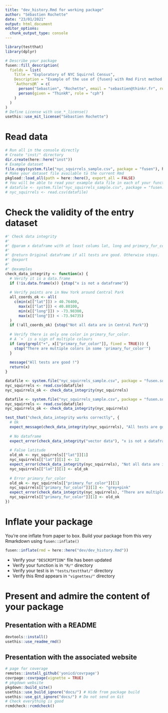```yaml
---
title: "dev_history.Rmd for working package"
author: "Sébastien Rochette"
date: "23/01/2021"
output: html_document
editor_options: 
  chunk_output_type: console
---
```


```r
library(testthat)
library(dplyr)
```

<!--
# Description of your package

This will fill the description of your package.
Add this chunk using `fusen::description_chunk()`
--> 

```r
# Describe your package
fusen::fill_description(
  fields = list(
    Title = "Exploratory of NYC Squirrel Census",
    Description = "Example of the use of {fusen} with Rmd First method to build a package.",
    `Authors@R` = c(
      person("Sebastien", "Rochette", email = "sebastien@thinkr.fr", role = c("aut", "cre"), comment = c(ORCID = "0000-0002-1565-9313")),
      person(given = "ThinkR", role = "cph")
    )
  )
)
# Define License with use_*_license()
usethis::use_mit_license("Sébastien Rochette")
```

# Read data

<!-- Store your dataset in a directory named "inst/" at the root of your project -->
<!-- Use it for your tests in this Rmd thanks to `load_all()` to make it available
and `system.file()` to read it in your examples 
-->

```r
# Run all in the console directly
# Create "inst/" directory
dir.create(here::here("inst"))
# Example dataset
file.copy(system.file("nyc_squirrels_sample.csv", package = "fusen"), here::here("inst"))
# Make your dataset file available to the current Rmd
pkgload::load_all(path = here::here(), export_all = FALSE)
# You will be able to read your example data file in each of your function examples and tests as follows
# datafile <- system.file("nyc_squirrels_sample.csv", package = "fusen.squirrels")
# nyc_squirrels <- read.csv(datafile)
```

# Check the validity of the entry dataset

```r
#' Check data integrity
#'
#' @param x dataframe with at least colums lat, long and primary_fur_color
#'
#' @return Original dataframe if all tests are good. Otherwise stops.
#' @export
#'
#' @examples
check_data_integrity <- function(x) {
  # Verify it is a data.frame
  if (!is.data.frame(x)) {stop("x is not a dataframe")}
  
  # Verify points are in New York around Central Park
  all_coords_ok <- all(
    c(min(x[["lat"]]) > 40.76400,
      max(x[["lat"]]) < 40.80100,
      min(x[["long"]]) > -73.98300,
      max(x[["long"]]) < -73.94735)
  )
  if (!all_coords_ok) {stop("Not all data are in Central Park")}
  
  # Verify there is only one color in primary_fur_color.
  # A `+` is a sign of multiple colours
  if (any(grepl("+", x[["primary_fur_color"]], fixed = TRUE))) {
    stop("There are multiple colors in some 'primary_fur_color'")
  }
  
  message("All tests are good !")
  return(x)
}

```

```r
datafile <- system.file("nyc_squirrels_sample.csv", package = "fusen.squirrels")
nyc_squirrels <- read.csv(datafile)
nyc_squirrels_ok <- check_data_integrity(nyc_squirrels)
```

```r
datafile <- system.file("nyc_squirrels_sample.csv", package = "fusen.squirrels")
nyc_squirrels <- read.csv(datafile)
nyc_squirrels_ok <- check_data_integrity(nyc_squirrels)

test_that("check_data_integrity works correctly", {
  # Ok
  expect_message(check_data_integrity(nyc_squirrels), "All tests are good !")
  
  # No dataframe
  expect_error(check_data_integrity("vector data"), "x is not a dataframe")
  
  # False latitude
  old_ok <- nyc_squirrels[["lat"]][1]
  nyc_squirrels[["lat"]][1] <- 12
  expect_error(check_data_integrity(nyc_squirrels), "Not all data are in Central Park")
  nyc_squirrels[["lat"]][1] <- old_ok
  
  # Error primary_fur_color
  old_ok <- nyc_squirrels[["primary_fur_color"]][1]
  nyc_squirrels[["primary_fur_color"]][1] <- "grey+pink"
  expect_error(check_data_integrity(nyc_squirrels), "There are multiple colors in some 'primary_fur_color'")
  nyc_squirrels[["primary_fur_color"]][1] <- old_ok
})
```

# Inflate your package

You're one inflate from paper to box.
Build your package from this very Rmarkdown using `fusen::inflate()`

```r
fusen::inflate(rmd = here::here("dev/dev_history.Rmd"))
```

- Verify your `"DESCRIPTION"` file has been updated
- Verify your function is in `"R/"` directory
- Verify your test is in `"tests/testthat/"` directory
- Verify this Rmd appears in `"vignettes/"` directory

# Present and admire the content of your package
## Presentation with a README

```r
devtools::install()
usethis::use_readme_rmd()
```

## Presentation with the associated website

```r
# page for coverage
remotes::install_github('yonicd/covrpage')
covrpage::covrpage(vignette = TRUE)
# pkgdown website
pkgdown::build_site()
usethis::use_build_ignore("docs/") # Hide from package build
usethis::use_git_ignore("docs/") # Do not send on Git
# Check everything is good
rcmdcheck::rcmdcheck()
```


